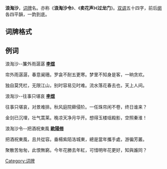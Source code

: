 {{otheruses|subject=詞牌名|other=其他含義|浪淘沙 (消歧義)}}

'''浪淘沙'''，[[词牌|词牌]]名。亦称《'''浪淘沙令'''》、《'''卖花声'''》《'''过龙门'''》。[[双调|双调]]五十四字，前后[[阕|阕]]各四平韻，一韵到底。

== 词牌格式 ==
{{平仄|
(仄)仄仄平平，(仄)仄平平。(平)平(仄)仄仄平平。(仄)仄(平)平平仄仄，(仄)仄平平。

(仄)仄仄平平，(仄)仄平平。(平)平(仄)仄仄平平。(仄)仄(平)平平仄仄，(仄)仄平平。}}

==例词==
浪淘沙--簾外雨潺潺     '''[[李煜|李煜]]'''

帘外雨潺潺，春意阑珊。罗衾不耐五更寒。梦里不知身是客，一晌贪欢。

独自莫凭栏，无限江山，别时容易见时难。流水落花春去也，天上人间。

浪淘沙--往事只堪哀     '''[[李煜|李煜]]'''

往事只堪哀，对景难排。秋风庭院藓侵阶。一任珠帘闲不卷，终日谁来？

金剑已沉埋，壮气蒿莱。晚凉天净月华开。想得玉楼瑶殿影，空照秦淮！

浪淘沙令--把酒祝東風     '''[[歐陽修|歐陽修]]'''

把酒祝東風，且共從容。垂楊紫陌洛城東，總是當年攜手處，游徧芳叢。

聚散苦匆匆，此恨無窮。今年花勝去年紅，可惜明年花更好，知與誰同？
                       

{{詞牌}}
[[Category:词牌|Category:词牌]]